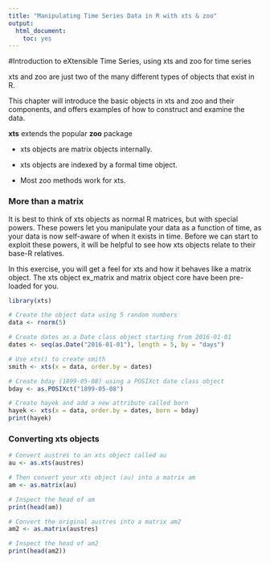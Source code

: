 ```yaml
---
title: "Manipulating Time Series Data in R with xts & zoo"
output: 
  html_document:
    toc: yes
---
```


#Introduction to eXtensible Time Series, using xts and zoo for time series 

xts and zoo are just two of the many different types of objects that exist in R. 

This chapter will introduce the basic objects in xts and zoo and their components, and offers examples of how to construct and examine the data. 

**xts** extends the popular **zoo** package

* xts objects are matrix objects internally.

* xts objects are indexed by a formal time object.

* Most zoo methods work for xts.

### More than a matrix

It is best to think of xts objects as normal R matrices, but with special powers. These powers let you manipulate your data as a function of time, as your data is now self-aware of when it exists in time. Before we can start to exploit these powers, it will be helpful to see how xts objects relate to their base-R relatives.

In this exercise, you will get a feel for xts and how it behaves like a matrix object. The xts object ex_matrix and matrix object core have been pre-loaded for you.

```r
library(xts)
```

```r

# Create the object data using 5 random numbers
data <- rnorm(5)

# Create dates as a Date class object starting from 2016-01-01
dates <- seq(as.Date("2016-01-01"), length = 5, by = "days")

# Use xts() to create smith
smith <- xts(x = data, order.by = dates)

# Create bday (1899-05-08) using a POSIXct date class object
bday <- as.POSIXct("1899-05-08")

# Create hayek and add a new attribute called born
hayek <- xts(x = data, order.by = dates, born = bday)
print(hayek)
```



### Converting xts objects


```r
# Convert austres to an xts object called au
au <- as.xts(austres)

# Then convert your xts object (au) into a matrix am
am <- as.matrix(au)

# Inspect the head of am
print(head(am))

# Convert the original austres into a matrix am2
am2 <- as.matrix(austres)

# Inspect the head of am2
print(head(am2))

```